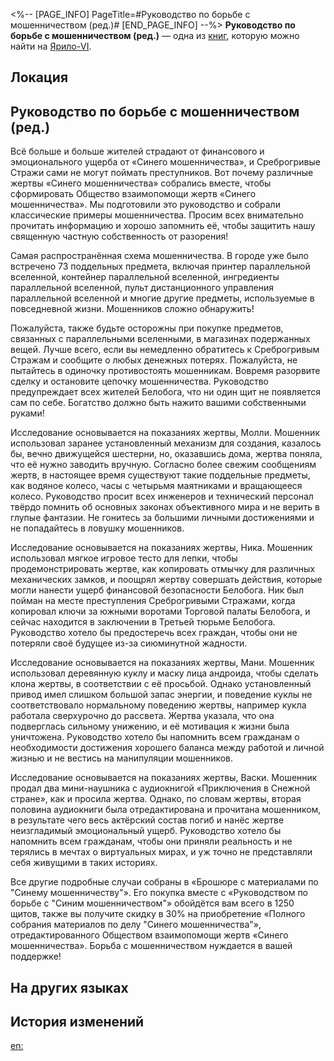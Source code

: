 <%-- [PAGE_INFO]
PageTitle=#Руководство по борьбе с мошенничеством (ред.)#
[END_PAGE_INFO] --%>
{{Дополнить}}
{{Книга Инфобокс
|id           = 127
|partIds      = 190273
|Название     = 
|Изображение  = Иконка Книга.png
|Мир          = Ярило-VI
|Томов        = 1
|Автор        = <!--нужно добавить-->
|Описание     = Руководство по предотвращению мошенничества, составленное Обществом взаимопомощи жертв «Синего мошенничества».
|Том1         = {{tx}}
|Источник1    = {{tx|Отсутствует источник}}
|Персонажи    = 
|Фракции      = 
}}
'''Руководство по борьбе с мошенничеством (ред.)''' — одна из [[Книги|книг]], которую можно найти на [[Ярило-VI]].

==Локация==
{{Отметка карты|<!--название карты-->|<!--id отметки-->}}

==Руководство по борьбе с мошенничеством (ред.)==
Всё больше и больше жителей страдают от финансового и эмоционального ущерба от «Синего мошенничества», и Среброгривые Стражи сами не могут поймать преступников. Вот почему различные жертвы «Синего мошенничества» собрались вместе, чтобы сформировать Общество взаимопомощи жертв «Синего мошенничества». Мы подготовили это руководство и собрали классические примеры мошенничества. Просим всех внимательно прочитать информацию и хорошо запомнить её, чтобы защитить нашу священную частную собственность от разорения!

{{Размер|32|Параллельная вселенная}}

Самая распространённая схема мошенничества. В городе уже было встречено 73 поддельных предмета, включая принтер параллельной вселенной, контейнер параллельной вселенной, ингредиенты параллельной вселенной, пульт дистанционного управления параллельной вселенной и многие другие предметы, используемые в повседневной жизни. Мошенников сложно обнаружить!

Пожалуйста, также будьте осторожны при покупке предметов, связанных с параллельными вселенными, в магазинах подержанных вещей. Лучше всего, если вы немедленно обратитесь к Среброгривым Стражам и сообщите о любых денежных потерях. Пожалуйста, не пытайтесь в одиночку противостоять мошенникам. Вовремя разорвите сделку и остановите цепочку мошенничества. Руководство предупреждает всех жителей Белобога, что ни один щит не появляется сам по себе. Богатство должно быть нажито вашими собственными руками!

{{Размер|32|Вечный двигатель}}

Исследование основывается на показаниях жертвы, Молли. Мошенник использовал заранее установленный механизм для создания, казалось бы, вечно движущейся шестерни, но, оказавшись дома, жертва поняла, что её нужно заводить вручную. Согласно более свежим сообщениям жертв, в настоящее время существуют такие поддельные предметы, как водяное колесо, часы с четырьмя маятниками и вращающееся колесо. Руководство просит всех инженеров и технический персонал твёрдо помнить об основных законах объективного мира и не верить в глупые фантазии. Не гонитесь за большими личными достижениями и не попадайтесь в ловушку мошенников.

{{Размер|32|Универсальная отмычка}}

Исследование основывается на показаниях жертвы, Ника. Мошенник использовал мягкое игровое тесто для лепки, чтобы продемонстрировать жертве, как копировать отмычку для различных механических замков, и поощрял жертву совершать действия, которые могли нанести ущерб финансовой безопасности Белобога. Ник был пойман на месте преступления Среброгривыми Стражами, когда копировал ключи за южными воротами Торговой палаты Белобога, и сейчас находится в заключении в Третьей тюрьме Белобога. Руководство хотело бы предостеречь всех граждан, чтобы они не потеряли своё будущее из-за сиюминутной жадности.

{{Размер|32|Куклы-андроиды}}

Исследование основывается на показаниях жертвы, Мани. Мошенник использовал деревянную куклу и маску лица андроида, чтобы сделать клона жертвы, в соответствии с её просьбой. Однако установленный привод имел слишком большой запас энергии, и поведение куклы не соответствовало нормальному поведению жертвы, например кукла работала сверхурочно до рассвета. Жертва указала, что она подверглась сильному унижению, и её мотивация к жизни была уничтожена. Руководство хотело бы напомнить всем гражданам о необходимости достижения хорошего баланса между работой и личной жизнью и не вестись на манипуляции мошенников.

{{Размер|32|Внутричерепной театр}}

Исследование основывается на показаниях жертвы, Васки. Мошенник продал два мини-наушника с аудиокнигой «Приключения в Снежной стране», как и просила жертва. Однако, по словам жертвы, вторая половина аудиокниги была отредактирована и прочитана мошенником, в результате чего весь актёрский состав погиб и нанёс жертве неизгладимый эмоциональный ущерб. Руководство хотело бы напомнить всем гражданам, чтобы они приняли реальность и не терялись в мечтах о виртуальных мирах, и уж точно не представляли себя живущими в таких историях.

Все другие подробные случаи собраны в «Брошюре с материалами по "Синему мошенничеству"». Его покупка вместе с «Руководством по борьбе с "Синим мошенничеством"» обойдётся вам всего в 1250 щитов, также вы получите скидку в 30% на приобретение «Полного собрания материалов по делу "Синего мошенничества"», отредактированного Обществом взаимопомощи жертв «Синего мошенничества». Борьба с мошенничеством нуждается в вашей поддержке!

==На других языках==
{{На других языках
|en   = Anti-Fraud Guide, Edited Version
|zhs  = 防骗指南修订版
|zht  = 防騙指南修訂版
|ja   = 詐欺被害防止手引き訂正版
|ko   = 사기 피해 예방 안내서 개정판
|es   = Guía antifraude, versión editada
|fr   = Guide anti-fraude, version corrigée
|ru   = Руководство по борьбе с мошенничеством (ред.)
|th   = คู่มือป้องกันการหลอกลวงฉบับแก้ไข
|vi   = Bản Chỉnh Sửa Hướng Dẫn Chống Lừa Đảo
|de   = Leitfaden zur Betrugsbekämpfung, überarbeitete Version
|id   = Panduan Anti Penipuan Edisi Revisi
|pt   = Guia Antifraude, Versão Editada
}}

==История изменений==
{{История изменений|3.5}}

[[en:]]